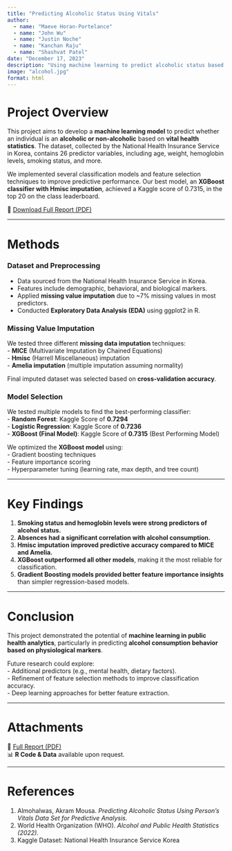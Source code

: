 ```yaml
---
title: "Predicting Alcoholic Status Using Vitals"
author: 
  - name: "Maeve Horan-Portelance"
  - name: "John Wu"
  - name: "Justin Noche"
  - name: "Kanchan Raju"
  - name: "Shashvat Patel"
date: "December 17, 2023"
description: "Using machine learning to predict alcoholic status based on vital health statistics."
image: "alcohol.jpg"
format: html
---
```


# Project Overview

This project aims to develop a **machine learning model** to predict whether an individual is an **alcoholic or non-alcoholic** based on **vital health statistics**. The dataset, collected by the National Health Insurance Service in Korea, contains 26 predictor variables, including age, weight, hemoglobin levels, smoking status, and more. 

We implemented several classification models and feature selection techniques to improve predictive performance. Our best model, an **XGBoost classifier with Hmisc imputation**, achieved a Kaggle score of 0.7315, in the top 20 on the class leaderboard.

📄 [Download Full Report (PDF)](alcohol.pdf)

---

# Methods

### Dataset and Preprocessing
- Data sourced from the National Health Insurance Service in Korea.
- Features include demographic, behavioral, and biological markers.
- Applied **missing value imputation** due to ~7% missing values in most predictors.
- Conducted **Exploratory Data Analysis (EDA)** using ggplot2 in R.

### Missing Value Imputation
We tested three different **missing data imputation** techniques:  
- **MICE** (Multivariate Imputation by Chained Equations)  
- **Hmisc** (Harrell Miscellaneous) imputation  
- **Amelia imputation** (multiple imputation assuming normality)  

Final imputed dataset was selected based on **cross-validation accuracy**.

### Model Selection
We tested multiple models to find the best-performing classifier:  
- **Random Forest**: Kaggle Score of **0.7294**  
- **Logistic Regression**: Kaggle Score of **0.7236**  
- **XGBoost (Final Model)**: Kaggle Score of **0.7315** (Best Performing Model)  

We optimized the **XGBoost model** using:  
- Gradient boosting techniques  
- Feature importance scoring  
- Hyperparameter tuning (learning rate, max depth, and tree count)

---

# Key Findings

1. **Smoking status and hemoglobin levels were strong predictors of alcohol status.**  
2. **Absences had a significant correlation with alcohol consumption.**  
3. **Hmisc imputation improved predictive accuracy compared to MICE and Amelia.**  
4. **XGBoost outperformed all other models**, making it the most reliable for classification.  
5. **Gradient Boosting models provided better feature importance insights** than simpler regression-based models.  

---

# Conclusion

This project demonstrated the potential of **machine learning in public health analytics**, particularly in predicting **alcohol consumption behavior based on physiological markers**. 

Future research could explore:  
- Additional predictors (e.g., mental health, dietary factors).  
- Refinement of feature selection methods to improve classification accuracy.  
- Deep learning approaches for better feature extraction.  

---

# Attachments

📄 [Full Report (PDF)](alcohol.pdf)  
📊 **R Code & Data** available upon request.

---

# References

1. Almohalwas, Akram Mousa. *Predicting Alcoholic Status Using Person's Vitals Data Set for Predictive Analysis.*  
2. World Health Organization (WHO). *Alcohol and Public Health Statistics (2022).*  
3. Kaggle Dataset: National Health Insurance Service Korea  
